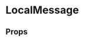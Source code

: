 
<Meta of={LocalMessageStories} />

# LocalMessage

<ComponentLinkRow
  docsHref="https://design.domstol.no/987b33f71/p/072ace-localmessage"
  figmaHref="https://www.figma.com/file/ewqSDmkgqDQ5PyOsRp4V5b/?node-id=155%3A39"
  githubHref="https://github.com/domstolene/designsystem/tree/main/packages/components/src/components/LocalMessage"
  storybookHref="https://domstolene.github.io/designsystem/?path=/story/dds-components-components-localmessage--default"
/>

## Props

<Canvas of={LocalMessageStories.Preview} />
<Controls of={LocalMessageStories.Preview} />

